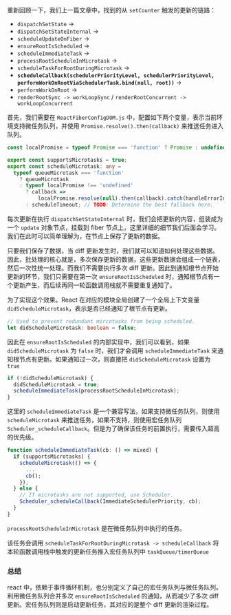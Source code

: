 

重新回顾一下，我们上一篇文章中，找到的从 `setCounter` 触发的更新的链路：

+ `dispatchSetState` ->
+ `dispatchSetStateInternal` ->
+ `scheduleUpdateOnFiber` ->
+ `ensureRootIsScheduled` ->
+ `scheduleImmediateTask` ->
+ `processRootScheduleInMicrotask` ->
+ `scheduleTaskForRootDuringMicrotask` ->
+ **`scheduleCallback(schedulerPriorityLevel, schedulerPriorityLevel, performWorkOnRootViaSchedulerTask.bind(null, root))`** ->
+ `performWorkOnRoot` ->
+ `renderRootSync -> workLoopSync` / `renderRootConcurrent -> workLoopConcurrent`


首先，我们需要在 `ReactFiberConfigDOM.js` 中，配置如下两个变量，表示当前环境支持微任务队列，并使用 `Promise.resolve().then(callback)` 来推送任务进入队列。

```ts ReactFiberConfigDOM.js
const localPromise = typeof Promise === 'function' ? Promise : undefined;

export const supportsMicrotasks = true;
export const scheduleMicrotask: any =
  typeof queueMicrotask === 'function'
    ? queueMicrotask
    : typeof localPromise !== 'undefined'
      ? callback =>
          localPromise.resolve(null).then(callback).catch(handleErrorInNextTick)
      : scheduleTimeout; // TODO: Determine the best fallback here.
```

每次更新在执行 `dispatchSetStateInternal` 时，我们会把更新的内容，组装成为一个 `update` 对象节点，挂载到 fiber 节点上，这里详细的细节我们后面会学习。我们在此时可以简单理解为，在节点上保存了更新的数据。

只要我们保存了数据，当 diff 更新发生时，我们就可以知道如何处理这些数据。因此，批处理的核心就是，多次保存更新的数据，这些更新数据会组成一个链表，然后一次性统一处理。而我们不需要执行多次 diff 更新。因此到通知根节点开始更新的环节，我们只需要在第一次 `ensureRootIsScheduled` 时，通知根节点有一个更新产生，而后续再同一轮函数调用栈就不需要重复通知了。

为了实现这个效果。React 在对应的模块全局创建了一个全局上下文变量 `didScheduleMicrotask`，表示是否已经通知了根节点有更新。

```ts
// Used to prevent redundant mircotasks from being scheduled.
let didScheduleMicrotask: boolean = false;
```

因此在 `ensureRootIsScheduled` 的内部实现中，我们可以看到，如果 `didScheduleMicrotask` 为 `false` 时，我们才会调用 `scheduleImmediateTask` 来通知根节点有更新。如果通知过一次，则直接把 `didScheduleMicrotask` 设置为 `true`

```ts
if (!didScheduleMicrotask) {
  didScheduleMicrotask = true;
  scheduleImmediateTask(processRootScheduleInMicrotask);
}
```


这里的 `scheduleImmediateTask` 是一个兼容写法，如果支持微任务队列，则使用 `scheduleMicrotask` 来推送任务，如果不支持，则使用宏任务队列 `Scheduler_scheduleCallback`。但是为了确保该任务的前置执行，需要传入超高的优先级。

```ts
function scheduleImmediateTask(cb: () => mixed) {
  if (supportsMicrotasks) {
    scheduleMicrotask(() => {
      ...
      cb();
    });
  } else {
    // If microtasks are not supported, use Scheduler.
    Scheduler_scheduleCallback(ImmediateSchedulerPriority, cb);
  }
}
```

`processRootScheduleInMicrotask` 是在微任务队列中执行的任务。

该任务会调用 `scheduleTaskForRootDuringMicrotask -> scheduleCallback` 将本轮函数调用栈中触发的更新任务推入宏任务队列中 `taskQueue/timerQueue` 


### 总结

react 中，依赖于事件循环机制，也分别定义了自己的宏任务队列与微任务队列。利用微任务队列合并多次 `ensureRootIsScheduled` 的通知，从而减少了多次 diff 更新。宏任务队列则是启动更新任务，其对应的是整个 diff 更新的渲染过程。